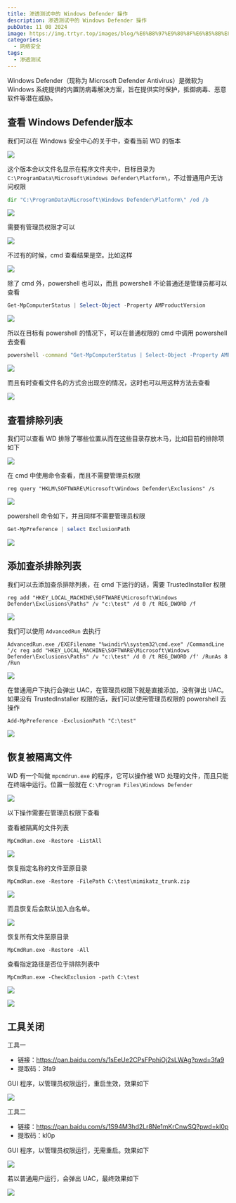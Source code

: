```yaml
---
title: 渗透测试中的 Windows Defender 操作
description: 渗透测试中的 Windows Defender 操作
pubDate: 11 08 2024
image: https://img.trtyr.top/images/blog/%E6%B8%97%E9%80%8F%E6%B5%8B%E8%AF%95%E4%B8%AD%E7%9A%84%20Windows%20Defender%20%E6%93%8D%E4%BD%9C/008%20%E6%B8%97%E9%80%8F%E6%B5%8B%E8%AF%95%E4%B8%AD%E7%9A%84%20Windows%20Defender%20%E6%93%8D%E4%BD%9C-18.png?imageMogr2/format/avif?imageMogr2/format/avif
categories:
  - 网络安全
tags:
  - 渗透测试
---
```


Windows Defender（现称为 Microsoft Defender Antivirus）是微软为 Windows 系统提供的内置防病毒解决方案，旨在提供实时保护，抵御病毒、恶意软件等潜在威胁。

## 查看 Windows Defender版本

我们可以在 Windows 安全中心的关于中，查看当前 WD 的版本

![](https://img.trtyr.top/images/blog/%E6%B8%97%E9%80%8F%E6%B5%8B%E8%AF%95%E4%B8%AD%E7%9A%84%20Windows%20Defender%20%E6%93%8D%E4%BD%9C/008%20%E5%85%B3%E9%97%ADWindows%20Defender-1.png?imageMogr2/format/avif)

这个版本会以文件名显示在程序文件夹中，目标目录为 `C:\ProgramData\Microsoft\Windows Defender\Platform\`，不过普通用户无访问权限

```cmd
dir "C:\ProgramData\Microsoft\Windows Defender\Platform\" /od /b
```

![](https://img.trtyr.top/images/blog/%E6%B8%97%E9%80%8F%E6%B5%8B%E8%AF%95%E4%B8%AD%E7%9A%84%20Windows%20Defender%20%E6%93%8D%E4%BD%9C/008%20%E5%85%B3%E9%97%ADWindows%20Defender-3.png?imageMogr2/format/avif)

需要有管理员权限才可以

![](https://img.trtyr.top/images/blog/%E6%B8%97%E9%80%8F%E6%B5%8B%E8%AF%95%E4%B8%AD%E7%9A%84%20Windows%20Defender%20%E6%93%8D%E4%BD%9C/008%20%E5%85%B3%E9%97%ADWindows%20Defender-2.png?imageMogr2/format/avif)

不过有的时候，cmd 查看结果是空。比如这样

![](https://img.trtyr.top/images/blog/%E6%B8%97%E9%80%8F%E6%B5%8B%E8%AF%95%E4%B8%AD%E7%9A%84%20Windows%20Defender%20%E6%93%8D%E4%BD%9C/008%20%E5%85%B3%E9%97%ADWindows%20Defender-4.png?imageMogr2/format/avif)

除了 cmd 外，powershell 也可以，而且 powershell 不论普通还是管理员都可以查看

```powershell
Get-MpComputerStatus | Select-Object -Property AMProductVersion
```

![](https://img.trtyr.top/images/blog/%E6%B8%97%E9%80%8F%E6%B5%8B%E8%AF%95%E4%B8%AD%E7%9A%84%20Windows%20Defender%20%E6%93%8D%E4%BD%9C/008%20%E5%85%B3%E9%97%ADWindows%20Defender-5.png?imageMogr2/format/avif)

所以在目标有 powershell 的情况下，可以在普通权限的 cmd 中调用 powershell 去查看

```cmd
powershell -command "Get-MpComputerStatus | Select-Object -Property AMProductVersion"
```

![](https://img.trtyr.top/images/blog/%E6%B8%97%E9%80%8F%E6%B5%8B%E8%AF%95%E4%B8%AD%E7%9A%84%20Windows%20Defender%20%E6%93%8D%E4%BD%9C/008%20%E5%85%B3%E9%97%ADWindows%20Defender-6.png?imageMogr2/format/avif)

而且有时查看文件名的方式会出现空的情况，这时也可以用这种方法去查看

![](https://img.trtyr.top/images/blog/%E6%B8%97%E9%80%8F%E6%B5%8B%E8%AF%95%E4%B8%AD%E7%9A%84%20Windows%20Defender%20%E6%93%8D%E4%BD%9C/008%20%E5%85%B3%E9%97%ADWindows%20Defender-7.png?imageMogr2/format/avif)

## 查看排除列表

我们可以查看 WD 排除了哪些位置从而在这些目录存放木马，比如目前的排除项如下

![](https://img.trtyr.top/images/blog/%E6%B8%97%E9%80%8F%E6%B5%8B%E8%AF%95%E4%B8%AD%E7%9A%84%20Windows%20Defender%20%E6%93%8D%E4%BD%9C/008%20%E5%85%B3%E9%97%ADWindows%20Defender-8.png?imageMogr2/format/avif)

在 cmd 中使用命令查看，而且不需要管理员权限

```shell
reg query "HKLM\SOFTWARE\Microsoft\Windows Defender\Exclusions" /s
```

![](https://img.trtyr.top/images/blog/%E6%B8%97%E9%80%8F%E6%B5%8B%E8%AF%95%E4%B8%AD%E7%9A%84%20Windows%20Defender%20%E6%93%8D%E4%BD%9C/008%20%E5%85%B3%E9%97%ADWindows%20Defender-9.png?imageMogr2/format/avif)

powershell 命令如下，并且同样不需要管理员权限

```powershell
Get-MpPreference | select ExclusionPath
```

![](https://img.trtyr.top/images/blog/%E6%B8%97%E9%80%8F%E6%B5%8B%E8%AF%95%E4%B8%AD%E7%9A%84%20Windows%20Defender%20%E6%93%8D%E4%BD%9C/008%20%E5%85%B3%E9%97%ADWindows%20Defender-10.png?imageMogr2/format/avif)

## 添加查杀排除列表

我们可以去添加查杀排除列表，在 cmd 下运行的话，需要 TrustedInstaller 权限

```
reg add "HKEY_LOCAL_MACHINE\SOFTWARE\Microsoft\Windows Defender\Exclusions\Paths" /v "c:\test" /d 0 /t REG_DWORD /f
```

![](https://img.trtyr.top/images/blog/%E6%B8%97%E9%80%8F%E6%B5%8B%E8%AF%95%E4%B8%AD%E7%9A%84%20Windows%20Defender%20%E6%93%8D%E4%BD%9C/008%20%E5%85%B3%E9%97%ADWindows%20Defender-11.png?imageMogr2/format/avif)

我们可以使用 `AdvancedRun` 去执行

```
AdvancedRun.exe /EXEFilename "%windir%\system32\cmd.exe" /CommandLine '/c reg add "HKEY_LOCAL_MACHINE\SOFTWARE\Microsoft\Windows Defender\Exclusions\Paths" /v "c:\test" /d 0 /t REG_DWORD /f' /RunAs 8 /Run
```

![](https://img.trtyr.top/images/blog/%E6%B8%97%E9%80%8F%E6%B5%8B%E8%AF%95%E4%B8%AD%E7%9A%84%20Windows%20Defender%20%E6%93%8D%E4%BD%9C/008%20%E5%85%B3%E9%97%ADWindows%20Defender-12.png?imageMogr2/format/avif)

在普通用户下执行会弹出 UAC，在管理员权限下就是直接添加，没有弹出 UAC。如果没有 TrustedInstaller 权限的话，我们可以使用管理员权限的 powershell 去操作

```
Add-MpPreference -ExclusionPath "C:\test"
```

![](https://img.trtyr.top/images/blog/%E6%B8%97%E9%80%8F%E6%B5%8B%E8%AF%95%E4%B8%AD%E7%9A%84%20Windows%20Defender%20%E6%93%8D%E4%BD%9C/008%20%E5%85%B3%E9%97%ADWindows%20Defender-13.png?imageMogr2/format/avif)

## 恢复被隔离文件

WD 有一个叫做 `mpcmdrun.exe` 的程序，它可以操作被 WD 处理的文件，而且只能在终端中运行。位置一般就在 `C:\Program Files\Windows Defender`

![](https://img.trtyr.top/images/blog/%E6%B8%97%E9%80%8F%E6%B5%8B%E8%AF%95%E4%B8%AD%E7%9A%84%20Windows%20Defender%20%E6%93%8D%E4%BD%9C/008%20%E5%85%B3%E9%97%ADWindows%20Defender-14.png?imageMogr2/format/avif)

以下操作需要在管理员权限下查看

查看被隔离的文件列表

```
MpCmdRun.exe -Restore -ListAll
```

![](https://img.trtyr.top/images/blog/%E6%B8%97%E9%80%8F%E6%B5%8B%E8%AF%95%E4%B8%AD%E7%9A%84%20Windows%20Defender%20%E6%93%8D%E4%BD%9C/008%20%E6%B8%97%E9%80%8F%E6%B5%8B%E8%AF%95%E4%B8%AD%E7%9A%84%20Windows%20Defender%20%E6%93%8D%E4%BD%9C-19.png?imageMogr2/format/avif)

恢复指定名称的文件至原目录

```
MpCmdRun.exe -Restore -FilePath C:\test\mimikatz_trunk.zip
```

![](https://img.trtyr.top/images/blog/%E6%B8%97%E9%80%8F%E6%B5%8B%E8%AF%95%E4%B8%AD%E7%9A%84%20Windows%20Defender%20%E6%93%8D%E4%BD%9C/008%20%E6%B8%97%E9%80%8F%E6%B5%8B%E8%AF%95%E4%B8%AD%E7%9A%84%20Windows%20Defender%20%E6%93%8D%E4%BD%9C-20.png?imageMogr2/format/avif)

而且恢复后会默认加入白名单。

![](https://img.trtyr.top/images/blog/%E6%B8%97%E9%80%8F%E6%B5%8B%E8%AF%95%E4%B8%AD%E7%9A%84%20Windows%20Defender%20%E6%93%8D%E4%BD%9C/008%20%E6%B8%97%E9%80%8F%E6%B5%8B%E8%AF%95%E4%B8%AD%E7%9A%84%20Windows%20Defender%20%E6%93%8D%E4%BD%9C-21.png?imageMogr2/format/avif)

恢复所有文件至原目录

```
MpCmdRun.exe -Restore -All
```

查看指定路径是否位于排除列表中

```
MpCmdRun.exe -CheckExclusion -path C:\test
```

![](https://img.trtyr.top/images/blog/%E6%B8%97%E9%80%8F%E6%B5%8B%E8%AF%95%E4%B8%AD%E7%9A%84%20Windows%20Defender%20%E6%93%8D%E4%BD%9C/008%20%E6%B8%97%E9%80%8F%E6%B5%8B%E8%AF%95%E4%B8%AD%E7%9A%84%20Windows%20Defender%20%E6%93%8D%E4%BD%9C-22.png?imageMogr2/format/avif)

![](https://img.trtyr.top/images/blog/%E6%B8%97%E9%80%8F%E6%B5%8B%E8%AF%95%E4%B8%AD%E7%9A%84%20Windows%20Defender%20%E6%93%8D%E4%BD%9C/008%20%E6%B8%97%E9%80%8F%E6%B5%8B%E8%AF%95%E4%B8%AD%E7%9A%84%20Windows%20Defender%20%E6%93%8D%E4%BD%9C-23.png?imageMogr2/format/avif)

## 工具关闭

工具一

- 链接：https://pan.baidu.com/s/1sEeUe2CPsFPphiOj2sLWAg?pwd=3fa9
- 提取码：3fa9

GUI 程序，以管理员权限运行，重启生效，效果如下

![](https://img.trtyr.top/images/blog/%E6%B8%97%E9%80%8F%E6%B5%8B%E8%AF%95%E4%B8%AD%E7%9A%84%20Windows%20Defender%20%E6%93%8D%E4%BD%9C/008%20%E5%85%B3%E9%97%ADWindows%20Defender-15.png?imageMogr2/format/avif)

工具二

- 链接：https://pan.baidu.com/s/1S94M3hd2Lr8Ne1mKrCnwSQ?pwd=kl0p
- 提取码：kl0p

GUI 程序，以管理员权限运行，无需重启。效果如下

![](https://img.trtyr.top/images/blog/%E6%B8%97%E9%80%8F%E6%B5%8B%E8%AF%95%E4%B8%AD%E7%9A%84%20Windows%20Defender%20%E6%93%8D%E4%BD%9C/008%20%E5%85%B3%E9%97%ADWindows%20Defender-16.png?imageMogr2/format/avif)

若以普通用户运行，会弹出 UAC，最终效果如下

![](https://img.trtyr.top/images/blog/%E6%B8%97%E9%80%8F%E6%B5%8B%E8%AF%95%E4%B8%AD%E7%9A%84%20Windows%20Defender%20%E6%93%8D%E4%BD%9C/008%20%E5%85%B3%E9%97%ADWindows%20Defender-17.png?imageMogr2/format/avif)
